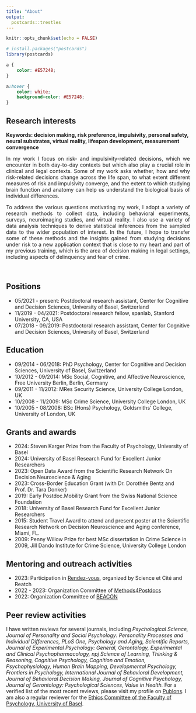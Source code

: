 ```yaml
---
title: "About"
output:
  postcards::trestles
---
```


```r
knitr::opts_chunk$set(echo = FALSE)

# install.packages("postcards")
library(postcards)
```

```css
a {
    color: #E57248;
}

a:hover {
    color: white;
    background-color: #E57248;
}
```

## Research interests 

**Keywords: decision making, risk preference, impulsivity, personal safety, neural substrates, virtual reality, lifespan development, measurement convergence**

<p style="text-align:justify;">In my work I focus on risk- and impulsivity-related decisions, which we encounter in both day-to-day contexts but which also play a crucial role in clinical and legal contexts. Some of my work asks whether, how and why risk-related decisions change across the life span, to what extent different measures of risk and impulsivity converge, and the extent to which studying brain function and anatomy can help us understand the biological basis of individual differences. </p>

<p style="text-align:justify;">To address the various questions motivating my work, I adopt a variety of research methods to collect data, including behavioral experiments, surveys, neuroimaging studies, and virtual reality. I also use a variety of data analysis techniques to derive statistical inferences from the sampled data to the wider population of interest. In the future, I hope to transfer some of these methods and the insights gained from studying decisions under risk to a new application context that is close to my heart and part of my previous training, which is the area of decision making in legal settings, including aspects of delinquency and fear of crime.</p>\


## Positions
* 05/2021 - present: Postdoctoral research assistant, Center for Cognitive and Decision Sciences, University of Basel, Switzerland
* 11/2019 - 04/2021: Postdoctoral research fellow, spanlab, Stanford University, CA, USA
* 07/2018 - 09/2019: Postdoctoral research assistant, Center for Cognitive and Decision Sciences, University of Basel, Switzerland\


## Education 
* 09/2014 - 06/2018: PhD Psychology, Center for Cognitive and Decision Sciences, University of Basel, Switzerland
* 10/2012 - 09/2014: MSc Social, Cognitive, and Affective Neuroscience, Free University Berlin, Berlin, Germany
* 09/2011 - 11/2012: MRes Security Science, University College London, UK
* 10/2008 - 11/2009: MSc Crime Science, University College London, UK
* 10/2005 - 08/2008: BSc (Hons) Psychology, Goldsmiths' College, University of London, UK\


## Grants and awards
* 2024: Steven Karger Prize from the Faculty of Psychology, University of Basel
* 2024: University of Basel Research Fund for Excellent Junior Researchers
* 2023: Open Data Award from the Scientific Research Network On Decision Neuroscience & Aging
* 2023: Cross-Border Education Grant (with Dr. Dorothée Bentz and Prof. Dr. Tara Donker)
* 2019: Early Postdoc.Mobility Grant from the Swiss National Science Foundation
* 2018: University of Basel Research Fund for Excellent Junior Researchers
* 2015: Student Travel Award to attend and present poster at the Scientific Research Network on Decision Neuroscience and Aging conference, Miami, FL.
* 2009: Penny Willow Prize for best MSc dissertation in Crime Science in 2009, Jill Dando Institute for Crime Science, University College London\


## Mentoring and outreach activities
* 2023: Participation in [Rendez-vous](https://www.rendez-vous-science.ch/forschende), organized by Science et Cité and Reatch 
* 2022 - 2023: Organization Committee of [Methods4Postdocs](https://psychologie.unibas.ch/de/methods-training-for-postdocs/)
* 2022: Organization Committee of [BEACON](https://psychologie.unibas.ch/de/beacon/)\


## Peer review activities
I have written reviews for several journals, including _Psychological Science, Journal of Personality and Social Psychology: Personality Processes and Individual Differences, PLoS One, Psychology and Aging, Scientific Reports, Journal of Experimental Psychology: General, Gerontology, Experimental and Clinical Psychopharmacology, npj Science of Learning, Thinking & Reasoning, Cognitive Psychology, Cognition and Emotion, Psychophysiology, Human Brain Mapping, Developmental Psychology, Frontiers in Psychology, International Journal of Behavioral Development, Journal of Behavioral Decision Making, Journal of Cognitive Psychology, Journal of Gerontology: Psychological Sciences, Value in Health._ For a verified list of the most recent reviews, please visit my profile on [Publons](https://publons.com/researcher/4347373/loreen-tisdall/). I am also a regular reviewer for the [Ethics Committee of the Faculty of Psychology, University of Basel](https://psychologie.unibas.ch/en/research/research-groups/department-of-psychology-ethics-committee/).  


